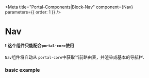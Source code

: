 
<Meta title="Portal-Components|Block-Nav" component={Nav} parameters={{ order: 1 }} />

# Nav

❗ **这个组件只能配合`portal-core`使用**

`Nav`组件将自动从 `portal-core`中获取当前路由表，并渲染成基本的导航栏.

### basic example

<Preview withSource="open">
    <Story height={200} name="nav">
        <App>
            <Nav />
        </App>
    </Story>
</Preview>

<Props of={Nav} />
